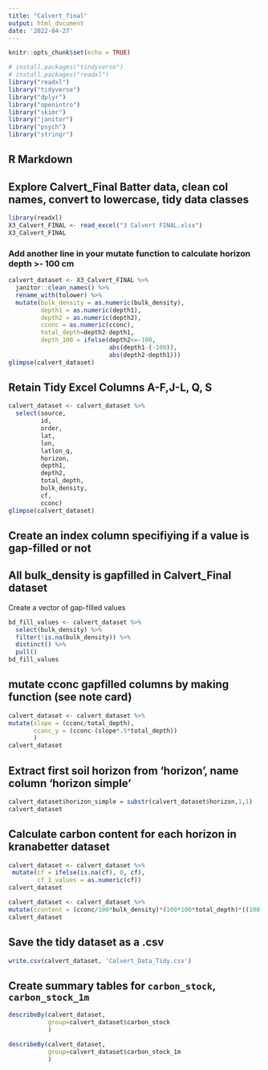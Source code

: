 ```yaml
---
title: "Calvert_final"
output: html_document
date: '2022-04-27'
---
```


```r
knitr::opts_chunk$set(echo = TRUE)
```

```r
# install.packages("tindyverse")
# install.packages("readxl")
library("readxl")
library("tidyverse")
library("dplyr")
library("openintro")
library("skimr")
library("janitor")
library("psych")
library("stringr")
```


## R Markdown
## Explore Calvert_Final Batter data, clean col names, convert to lowercase, tidy data classes
```r
library(readxl)
X3_Calvert_FINAL <- read_excel("3 Calvert FINAL.xlsx")
X3_Calvert_FINAL
```


### Add another line in your mutate function to calculate horizon depth >- 100 cm

```r
calvert_dataset <- X3_Calvert_FINAL %>%  
  janitor::clean_names() %>% 
  rename_with(tolower) %>%
  mutate(bulk_density = as.numeric(bulk_density),
         depth1 = as.numeric(depth1),
         depth2 = as.numeric(depth2),
         cconc = as.numeric(cconc),
         total_depth=depth2-depth1,
         depth_100 = ifelse(depth2<=-100,
                            abs(depth1-(-100)),
                            abs(depth2-depth1)))
glimpse(calvert_dataset)
```
## Retain Tidy Excel Columns A-F,J-L, Q, S

```r
calvert_dataset <- calvert_dataset %>% 
  select(source, 
         id, 
         order, 
         lat, 
         lon, 
         latlon_q, 
         horizon, 
         depth1, 
         depth2, 
         total_depth, 
         bulk_density, 
         cf, 
         cconc)
glimpse(calvert_dataset)
``` 
## Create an index column specifiying if a value is gap-filled or not
## All bulk_density is gapfilled in Calvert_Final dataset

Create a vector of gap-filled values

```r
bd_fill_values <- calvert_dataset %>%
  select(bulk_density) %>%
  filter(!is.na(bulk_density)) %>% 
  distinct() %>% 
  pull() 
bd_fill_values
```

## mutate cconc gapfilled columns by making function (see note card)

```r
calvert_dataset <- calvert_dataset %>%
mutate(slope = (cconc/total_depth),
       cconc_y = (cconc-(slope*.5*total_depth))
       )
calvert_dataset
```


## Extract first soil horizon from 'horizon', name column 'horizon simple'
```r
calvert_dataset$horizon_simple = substr(calvert_dataset$horizon,1,1)
calvert_dataset
```
## Calculate carbon content for each horizon in kranabetter dataset

```r
calvert_dataset <- calvert_dataset %>%
 mutate(cf = ifelse(is.na(cf), 0, cf),
        cf_1_values = as.numeric(cf))
calvert_dataset
```

```r
calvert_dataset <- calvert_dataset %>%
mutate(ccontent = (cconc/100*bulk_density)*(100*100*total_depth)*((100 - cf)/100))
calvert_dataset
```

## Save the tidy dataset as a .csv

```r
write.csv(calvert_dataset, 'Calvert_Data_Tidy.csv')
```

## Create summary tables for `carbon_stock`, `carbon_stock_1m`

```r
describeBy(calvert_dataset, 
           group=calvert_dataset$carbon_stock
           )
```

```r
describeBy(calvert_dataset, 
           group=calvert_dataset$carbon_stock_1m
           )
```

